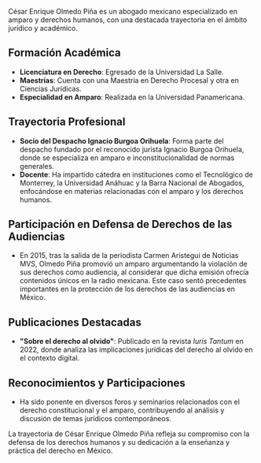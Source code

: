 César Enrique Olmedo Piña es un abogado mexicano especializado en amparo y derechos humanos, con una destacada trayectoria en el ámbito jurídico y académico.

## Formación Académica

- **Licenciatura en Derecho**: Egresado de la Universidad La Salle.
- **Maestrías**: Cuenta con una Maestría en Derecho Procesal y otra en Ciencias Jurídicas.
- **Especialidad en Amparo**: Realizada en la Universidad Panamericana.

## Trayectoria Profesional

- **Socio del Despacho Ignacio Burgoa Orihuela**: Forma parte del despacho fundado por el reconocido jurista Ignacio Burgoa Orihuela, donde se especializa en amparo e inconstitucionalidad de normas generales.
- **Docente**: Ha impartido cátedra en instituciones como el Tecnológico de Monterrey, la Universidad Anáhuac y la Barra Nacional de Abogados, enfocándose en materias relacionadas con el amparo y los derechos humanos.

## Participación en Defensa de Derechos de las Audiencias

- En 2015, tras la salida de la periodista Carmen Aristegui de Noticias MVS, Olmedo Piña promovió un amparo argumentando la violación de sus derechos como audiencia, al considerar que dicha emisión ofrecía contenidos únicos en la radio mexicana. Este caso sentó precedentes importantes en la protección de los derechos de las audiencias en México.

## Publicaciones Destacadas

- **"Sobre el derecho al olvido"**: Publicado en la revista _Iuris Tantum_ en 2022, donde analiza las implicaciones jurídicas del derecho al olvido en el contexto digital.

## Reconocimientos y Participaciones

- Ha sido ponente en diversos foros y seminarios relacionados con el derecho constitucional y el amparo, contribuyendo al análisis y discusión de temas jurídicos contemporáneos.

La trayectoria de César Enrique Olmedo Piña refleja su compromiso con la defensa de los derechos humanos y su dedicación a la enseñanza y práctica del derecho en México.
